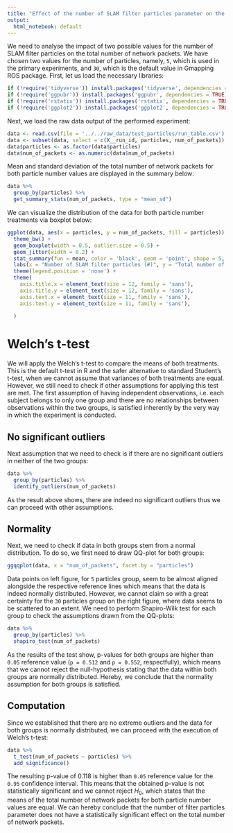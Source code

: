 ```yaml
---
title: "Effect of the number of SLAM filter particles parameter on the total number of network packets"
output:
  html_notebook: default
---
```


We need to analyse the impact of two possible values for the number of SLAM filter particles on the total number of network packets. We have chosen two values for the number of particles, namely, `5`, which is used in the primary experiments, and `30`, which is the default value in Gmapping ROS package. First, let us load the necessary libraries:
```r
if (!require('tidyverse')) install.packages('tidyverse', dependencies = TRUE); library('tidyverse')
if (!require('ggpubr')) install.packages('ggpubr', dependencies = TRUE); library('ggpubr')
if (!require('rstatix')) install.packages('rstatix', dependencies = TRUE); library('rstatix')
if (!require('ggplot2')) install.packages('ggplot2', dependencies = TRUE); library('ggplot2')
```

Next, we load the raw data output of the performed experiment:
```r
data <- read.csv(file = '../../raw_data/test_particles/run_table.csv')
data <- subset(data, select = c(X__run_id, particles, num_of_packets))
data$particles <- as.factor(data$particles)
data$num_of_packets <- as.numeric(data$num_of_packets)
```

Mean and standard deviation of the total number of network packets for both particle number values are displayed in the summary below:
```r
data %>%
  group_by(particles) %>%
  get_summary_stats(num_of_packets, type = "mean_sd")
```

We can visualize the distribution of the data for both particle number treatments via boxplot below:
```r
ggplot(data, aes(x = particles, y = num_of_packets, fill = particles)) +
  theme_bw() + 
  geom_boxplot(width = 0.5, outlier.size = 0.5) + 
  geom_jitter(width = 0.2) +
  stat_summary(fun = mean, color = 'black', geom = 'point', shape = 5, size = 1.5) +
  labs(x = "Number of SLAM filter particles (#)", y = "Total number of packets (#)") +
  theme(legend.position = 'none') +
  theme(
    axis.title.x = element_text(size = 12, family = 'sans'),
    axis.title.y = element_text(size = 12, family = 'sans'),
    axis.text.x = element_text(size = 11, family = 'sans'),
    axis.text.y = element_text(size = 11, family = 'sans'),
    
  )
```

# Welch's t-test

We will apply the Welch's t-test to compare the means of both treatments. This is the default t-test in R and the safer alternative to standard Student's t-test, when we cannot assume that variances of both treatments are equal. However, we still need to check if other assumptions for applying this test are met. The first assumption of having independent observations, i.e. each subject belongs to only one group and there are no relationships between observations within the two groups, is satisfied inherently by the very way in which the experiment is conducted.

## No significant outliers

Next assumption that we need to check is if there are no significant outliers in neither of the two groups:
```r
data %>% 
  group_by(particles) %>%
  identify_outliers(num_of_packets)
```

As the result above shows, there are indeed no significant outliers thus we can proceed with other assumptions.

## Normality

Next, we need to check if data in both groups stem from a normal distribution. To do so, we first need to draw QQ-plot for both groups:
```r
ggqqplot(data, x = "num_of_packets", facet.by = "particles")
```
Data points on left figure, for `5` particles group, seem to be almost aligned alongside the respective reference lines which means that the data is indeed normally distributed. However, we cannot claim so with a great certainty for the `30` particles group on the right figure, where data seems to be scattered to an extent. We need to perform Shapiro-Wilk test for each group to check the assumptions drawn from the QQ-plots:
```r
data %>%
  group_by(particles) %>%
  shapiro_test(num_of_packets)
```
As the results of the test show, p-values for both groups are higher than `0.05` reference value (`p = 0.512` and `p = 0.552`, respectfully), which means that we cannot reject the null-hypothesis stating that the data within both groups are normally distributed. Hereby, we conclude that the normality assumption for both groups is satisfied.

## Computation

Since we established that there are no extreme outliers and the data for both groups is normally distributed, we can proceed with the execution of Welch's t-test:
```r
data %>%
  t_test(num_of_packets ~ particles) %>%
  add_significance()
```
The resulting p-value of $0.118$ is higher than `0.05` reference value for the `0.95` confidence interval. This means that the obtained p-value is not statistically significant and we cannot reject $H_0$, which states that the means of the total number of network packets for both particle number values are equal. We can hereby conclude that the number of filter particles parameter does not have a statistically significant effect on the total number of network packets.

